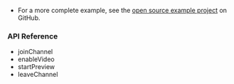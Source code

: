 <PlatformWrapper platform="windows">

- For a more complete example, see the [open source  <Vpd k="PRODUCT"/> example project](https://github.com/AgoraIO/API-Examples/tree/master/windows) on GitHub.

### API Reference

- <Link to="{{Global.API_REF_CPP_ROOT}}/class_irtcengine.html#api_irtcengine_joinchannel2">joinChannel</Link>

- <Link to="{{Global.API_REF_CPP_ROOT}}/class_irtcengine.html#api_irtcengine_enablevideo">enableVideo</Link>

- <Link to="{{Global.API_REF_CPP_ROOT}}/class_irtcengine.html#api_irtcengine_startpreview">startPreview</Link>

- <Link to="{{Global.API_REF_CPP_ROOT}}/class_irtcengine.html#api_irtcengine_leavechannel">leaveChannel</Link>

</PlatformWrapper>
